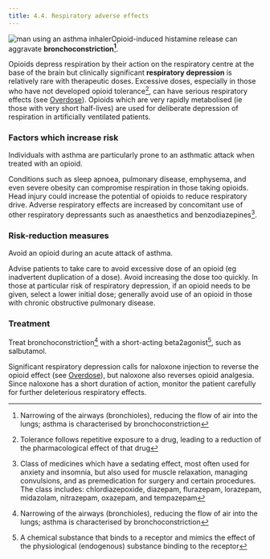 ```yaml
---
title: 4.4. Respiratory adverse effects
---
```



![man using an asthma inhaler](../../assets/con146656.jpg)Opioid-induced histamine release can aggravate **bronchoconstriction[^1]**.

Opioids depress respiration by their action on the respiratory centre at the base of the brain but clinically significant **respiratory depression** is relatively rare with therapeutic doses. Excessive doses, especially in those who have not developed opioid tolerance[^2], can have serious respiratory effects (see [Overdose](/opioids/CON143740_15)). Opioids which are very rapidly metabolised (ie those with very short half-lives) are used for deliberate depression of respiration in artificially ventilated patients.

### Factors which increase risk

Individuals with asthma are particularly prone to an asthmatic attack when treated with an opioid.

Conditions such as sleep apnoea, pulmonary disease, emphysema, and even severe obesity can compromise respiration in those taking opioids. Head injury could increase the potential of opioids to reduce respiratory drive. Adverse respiratory effects are increased by concomitant use of other respiratory depressants such as anaesthetics and benzodiazepines[^3].

### Risk-reduction measures

Avoid an opioid during an acute attack of asthma.

Advise patients to take care to avoid excessive dose of an opioid (eg inadvertent duplication of a dose). Avoid increasing the dose too quickly. In those at particular risk of respiratory depression, if an opioid needs to be given, select a lower initial dose; generally avoid use of an opioid in those with chronic obstructive pulmonary disease.

### Treatment

Treat bronchoconstriction[^4] with a short-acting beta2agonist[^5], such as salbutamol.

Significant respiratory depression calls for naloxone injection to reverse the opioid effect (see [Overdose](/opioids/CON143740_15)), but naloxone also reverses opioid analgesia. Since naloxone has a short duration of action, monitor the patient carefully for further deleterious respiratory effects.



[^1]: Narrowing of the airways (bronchioles), reducing the flow of air into the lungs; asthma is characterised by bronchoconstriction


[^2]: Tolerance follows repetitive exposure to a drug, leading to a reduction of the pharmacological effect of that drug


[^3]: Class of medicines which have a sedating effect, most often used for anxiety and insomnia, but also used for muscle relaxation, managing convulsions, and as premedication for surgery and certain procedures. The class includes: chlordiazepoxide, diazepam, flurazepam, lorazepam, midazolam, nitrazepam, oxazepam, and tempazepam


[^4]: Narrowing of the airways (bronchioles), reducing the flow of air into the lungs; asthma is characterised by bronchoconstriction


[^5]: A chemical substance that binds to a receptor and mimics the effect of the physiological (endogenous) substance binding to the receptor
